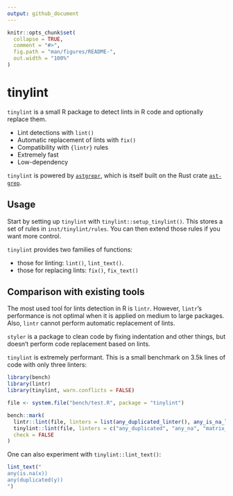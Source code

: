 ```yaml
---
output: github_document
---
```


<!-- README.md is generated from README.Rmd. Please edit that file -->

```r
knitr::opts_chunk$set(
  collapse = TRUE,
  comment = "#>",
  fig.path = "man/figures/README-",
  out.width = "100%"
)
```

# tinylint

`tinylint` is a small R package to detect lints in R code and optionally
replace them.

* Lint detections with `lint()`
* Automatic replacement of lints with `fix()`
* Compatibility with `{lintr}` rules
* Extremely fast
* Low-dependency

`tinylint` is powered by [`astgrepr`](https://github.com/etiennebacher/astgrepr/),
which is itself built on the Rust crate [`ast-grep`](https://ast-grep.github.io/).


## Usage

Start by setting up `tinylint` with `tinylint::setup_tinylint()`. This stores a 
set of rules in `inst/tinylint/rules`. You can then extend those rules if you
want more control.

`tinylint` provides two families of functions: 

* those for linting: `lint()`, `lint_text()`. 
* those for replacing lints: `fix()`, `fix_text()`


## Comparison with existing tools

The most used tool for lints detection in R is `lintr`. However, `lintr`'s 
performance is not optimal when it is applied on medium to large packages. Also,
`lintr` cannot perform automatic replacement of lints. 

`styler` is a package to clean code by fixing indentation and other things, but 
doesn't perform code replacement based on lints. 

`tinylint` is extremely performant. This is a small benchmark on 3.5k lines of 
code with only three linters:

```r
library(bench)
library(lintr)
library(tinylint, warn.conflicts = FALSE)

file <- system.file("bench/test.R", package = "tinylint")

bench::mark(
  lintr::lint(file, linters = list(any_duplicated_linter(), any_is_na_linter(), matrix_apply_linter())),
  tinylint::lint(file, linters = c("any_duplicated", "any_na", "matrix_apply"), open = FALSE),
  check = FALSE
)
```

One can also experiment with `tinylint::lint_text()`:

```r
lint_text("
any(is.na(x))
any(duplicated(y))
")
```

